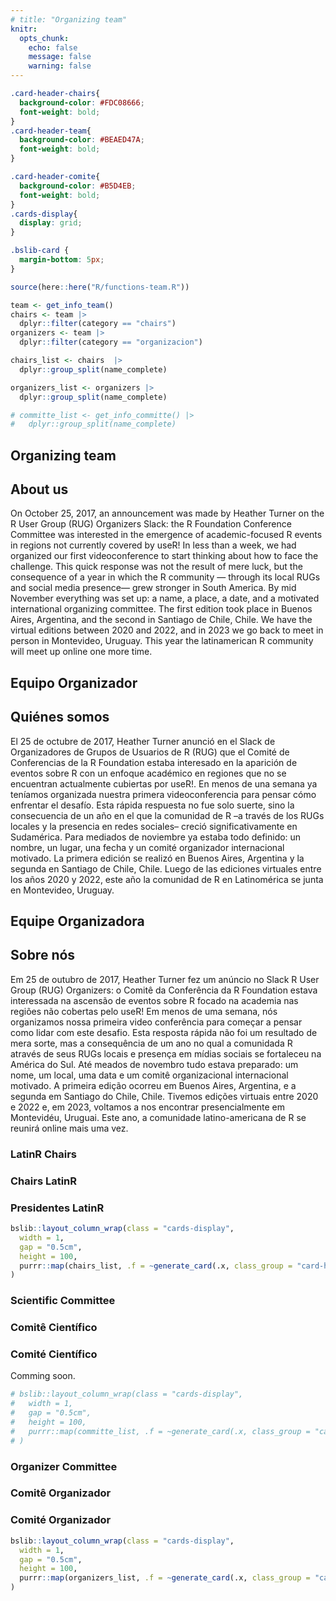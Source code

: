 ```yaml
---
# title: "Organizing team"
knitr:
  opts_chunk: 
    echo: false
    message: false
    warning: false
---
```

```css
.card-header-chairs{
  background-color: #FDC08666;
  font-weight: bold;
}
.card-header-team{
  background-color: #BEAED47A;
  font-weight: bold;
}

.card-header-comite{
  background-color: #B5D4EB;
  font-weight: bold;
}
.cards-display{
  display: grid;
}

.bslib-card {
  margin-bottom: 5px;
}
```


```r
source(here::here("R/functions-team.R"))

team <- get_info_team()
chairs <- team |> 
  dplyr::filter(category == "chairs")
organizers <- team |> 
  dplyr::filter(category == "organizacion")

chairs_list <- chairs  |> 
  dplyr::group_split(name_complete)

organizers_list <- organizers |>
  dplyr::group_split(name_complete)

# committe_list <- get_info_committe() |> 
#   dplyr::group_split(name_complete)
```

::: {.content-visible when-profile="en"}
# Organizing team 

## About us

On October 25, 2017, an announcement was made by Heather Turner on the R User Group (RUG) Organizers Slack: the R Foundation Conference Committee was interested in the emergence of academic-focused R events in regions not currently covered by useR! In less than a week, we had organized our first videoconference to start thinking about how to face the challenge. This quick response was not the result of mere luck, but the consequence of a year in which the R community — through its local RUGs and social media presence— grew stronger in South America. By mid November everything was set up: a name, a place, a date, and a motivated international organizing committee. The first edition took place in Buenos Aires, Argentina, and the second in Santiago de Chile, Chile. We have the virtual editions between 2020 and 2022, and in 2023 we go back to meet in person in Montevideo, Uruguay.  This year the latinamerican R community will meet up online one more time. 
:::


::: {.content-visible when-profile="es"}

# Equipo Organizador


## Quiénes somos

El 25 de octubre de 2017, Heather Turner anunció en el Slack de Organizadores de Grupos de Usuarios de R (RUG) que el Comité de Conferencias de la R Foundation estaba interesado en la aparición de eventos sobre R con un enfoque académico en regiones que no se encuentran actualmente cubiertas por useR!. En menos de una semana ya teníamos organizada nuestra primera videoconferencia para pensar cómo enfrentar el desafío. Esta rápida respuesta no fue solo suerte, sino la consecuencia de un año en el que la comunidad de R --a través de los RUGs locales y la presencia en redes sociales-- creció significativamente en Sudamérica. Para mediados de noviembre ya estaba todo definido: un nombre, un lugar, una fecha y un comité organizador internacional motivado. La primera edición se realizó en Buenos Aires, Argentina y la segunda en Santiago de Chile, Chile. Luego de las ediciones virtuales entre los años 2020 y 2022, este año la comunidad de R en Latinomérica se junta en Montevideo, Uruguay.

:::


::: {.content-visible when-profile="pt"}

# Equipe Organizadora

## Sobre nós

Em 25 de outubro de 2017, Heather Turner fez um anúncio no Slack R User Group (RUG) Organizers: o Comitê da Conferência da R Foundation estava interessada na ascensão de eventos sobre R focado na academia nas regiões não cobertas pelo useR! Em menos de uma semana, nós organizamos nossa primeira video conferência para começar a pensar como lidar com este desafio. Esta resposta rápida não foi um resultado de mera sorte, mas a consequência de um ano no qual a comunidada R através de seus RUGs locais e presença em mídias sociais se fortaleceu na América do Sul. Até meados de novembro tudo estava preparado: um nome, um local, uma data e um comitê organizacional internacional motivado. A primeira edição ocorreu em Buenos Aires, Argentina, e a segunda em Santiago do Chile, Chile. Tivemos edições virtuais entre 2020 e 2022 e, em 2023, voltamos a nos encontrar presencialmente em Montevidéu, Uruguai. Este ano, a comunidade latino-americana de R se reunirá online mais uma vez.
:::


::: {.content-visible when-profile="en"}
### LatinR Chairs
:::

::: {.content-visible when-profile="es"}
### Chairs LatinR
:::

::: {.content-visible when-profile="pt"}
### Presidentes LatinR
:::

```r
bslib::layout_column_wrap(class = "cards-display",
  width = 1,
  gap = "0.5cm",
  height = 100,
  purrr::map(chairs_list, .f = ~generate_card(.x, class_group = "card-header-chairs"))
)
```

::: {.content-visible when-profile="en"}
### Scientific Committee
:::

::: {.content-visible when-profile="pt"}
### Comitê Científico
:::


::: {.content-visible when-profile="es"}
### Comité Científico
:::

Comming soon.

```r
# bslib::layout_column_wrap(class = "cards-display",
#   width = 1,
#   gap = "0.5cm",
#   height = 100,
#   purrr::map(committe_list, .f = ~generate_card(.x, class_group = "card-header-comite"))
# )
```



::: {.content-visible when-profile="en"}
### Organizer Committee
:::

::: {.content-visible when-profile="pt"}
### Comitê Organizador
:::


::: {.content-visible when-profile="es"}
### Comité Organizador
:::

```r
bslib::layout_column_wrap(class = "cards-display",
  width = 1,
  gap = "0.5cm",
  height = 100,
  purrr::map(organizers_list, .f = ~generate_card(.x, class_group = "card-header-team"))
)
```


<!-- font awesome -->

```{=html}
<script src="https://kit.fontawesome.com/1f72d6921a.js" crossorigin="anonymous"></script>
```
<!-- font awesome -->

